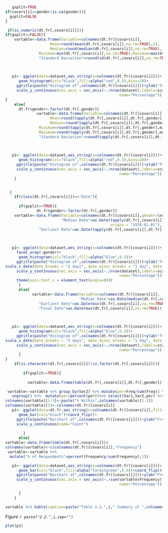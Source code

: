 
```{r,warning=FALSE,message=FALSE,echo=FALSE}
   gsplit=TRUE
if(covars[i]==gender|is.na(gender)){
  gsplit=FALSE
}

 if(is.numeric(dt.fr[,covars[i]])){
if(gsplit==FALSE){    
    vartable<-data.frame(Variable=colnames(dt.fr)[covars[i]],
                    Mean=round(mean(dt.fr[,covars[i]],na.rm=TRUE),2),
                    Median=round(median(dt.fr[,covars[i]],na.rm=TRUE),1),
               Minimum=min(dt.fr[,covars[i]],na.rm=TRUE),Maximum=max(dt.fr[,covars[i]],na.rm=TRUE),
               "Standard Deviation"=round(sd(dt.fr[,covars[i]],na.rm=TRUE),2))
    

    
   p1<- ggplot(data=dataset,aes_string(x=colnames(dt.fr)[covars[i]]))+
      geom_histogram(col="black",fill=alpha("red",0.5),bins=20)+
     ggtitle(paste("Histogram of",colnames(dt.fr)[covars[i]]))+ylab("Frequency")+
     scale_y_continuous(sec.axis = sec_axis(~./nrow(dataset),labels=scales::percent,
                                                   name="Percentage"))
}
    else{
      dt.fr$gender<-factor(dt.fr[,gender])
              vartable<-data.frame(Variable=colnames(dt.fr)[covars[i]],gender=levels(dt.fr[,gender]),
                    Mean=round(tapply(dt.fr[,covars[i]],dt.fr[,gender],mean,na.rm=TRUE),2),
                    Median=round(tapply(dt.fr[,covars[i]],dt.fr[,gender],median,na.rm=TRUE),2),
               Minimum=round(tapply(dt.fr[,covars[i]],dt.fr[,gender],min,na.rm=TRUE),2),
               Maximum=round(tapply(dt.fr[,covars[i]],dt.fr[,gender],max,na.rm=TRUE),2),
               "Standard Deviation"=round(tapply(dt.fr[,covars[i]],dt.fr[,gender],sd,na.rm=TRUE),2))
    

    
   p1<- ggplot(data=dataset,aes_string(x=colnames(dt.fr)[covars[i]]))+facet_wrap(~gender)+
      geom_histogram(col="black",fill=alpha("red",0.5),bins=20)+
     ggtitle(paste("Histogram of",colnames(dt.fr)[covars[i]]))+ylab("Frequency")+
     scale_y_continuous(sec.axis = sec_axis(~./nrow(dataset),labels=scales::percent,
                                                   name="Percentage"))  
    }

    
  }
    if(class(dt.fr[,covars[i]])=="Date"){
    
      if(gsplit==TRUE){  
              dt.fr$gender<-factor(dt.fr[,gender])
    vartable<-data.frame(Variable=colnames(dt.fr)[covars[i]],gender=levels(dt.fr[,gender]),
                         "Median Date"=as.Date(tapply(dt.fr[,covars[i]],dt.fr[,gender],median,na.rm=TRUE), 
                                               origin = "1970-01-01"),
               "Earliest Date"=as.Date(tapply(dt.fr[,covars[i]],dt.fr[,gender],min,na.rm=TRUE), origin = "1970-01-01"),"Final Date"=as.Date(tapply(dt.fr[,covars[i]],dt.fr[,gender],max,na.rm=TRUE), origin = "1970-01-01"))
    

    
   p1<- ggplot(data=dataset,aes_string(x=colnames(dt.fr)[covars[i]]))+
     facet_wrap(~gender)+
      geom_histogram(col="black",fill=alpha("blue",0.5))+
     ggtitle(paste("Histogram of",colnames(dt.fr)[covars[i]]))+ylab("Frequency")+
scale_x_date(date_breaks = "2 days", date_minor_breaks = "1 day", date_labels = "%d-%b")+
     scale_y_continuous(sec.axis = sec_axis(~./nrow(dataset),labels=scales::percent,
                                                   name="Percentage"))+
     theme(axis.text.x = element_text(angle=90))
      }
      else{
            vartable<-data.frame(Variable=colnames(dt.fr)[covars[i]],
                                 "Median Date"=as.Date(median(dt.fr[,covars[i]],na.rm=TRUE)),
               "Earliest Date"=as.Date(min(dt.fr[,covars[i]],na.rm=TRUE)),
               "Final Date"=as.Date(max(dt.fr[,covars[i]],na.rm=TRUE)))
    

    
   p1<- ggplot(data=dataset,aes_string(x=colnames(dt.fr)[covars[i]]))+
      geom_histogram(col="black",fill=alpha("blue",0.5))+
     ggtitle(paste("Histogram of",colnames(dt.fr)[covars[i]]))+ylab("Frequency")+
scale_x_date(date_breaks = "2 days", date_minor_breaks = "1 day", date_labels = "%d-%b")+
     scale_y_continuous(sec.axis = sec_axis(~./nrow(dataset),labels=scales::percent,
                                                   name="Percentage"))
      }
}
    if(is.character(dt.fr[,covars[i]])|is.factor(dt.fr[,covars[i]])){
    
        if(gsplit==TRUE){  
          
          vartable<-data.frame(table(dt.fr[,covars[i]],dt.fr[,gender]))

 vartable<-vartable %>% group_by(Var2) %>% mutate(per=Freq/sum(Freq)) %>%
   ungroup() %>%  mutate(per=percent(per))%>% select(Var1,Var2,per) %>%   spread(Var2,per)
colnames(vartable)[2:3]<-paste("% Within",colnames(vartable)[2:3])
colnames(vartable)[1]<-colnames(dt.fr)[covars[i]]
   p1<- ggplot(data=dt.fr,aes_string(x=colnames(dt.fr)[covars[i]],fill=colnames(dt.fr)[gender]))+
      geom_bar(col="black")+coord_flip()+
     ggtitle(paste("Barchart of",colnames(dt.fr)[covars[i]]))+ylab("Frequency")+
     scale_y_continuous(name="Count")
 
        }
      else{
vartable<-data.frame(table(dt.fr[,covars[i]]))
colnames(vartable)<-c(colnames(dt.fr)[covars[i]],"Frequency")
 vartable<-vartable %>%
  mutate("% of Respondents"=percent(Frequency/sum(Frequency),1)) 

   p1<- ggplot(data=dataset,aes_string(x=colnames(dt.fr)[covars[i]]))+
      geom_bar(col="black",fill=alpha("forestgreen",0.5))+coord_flip()+
     ggtitle(paste("Barchart of",colnames(dt.fr)[covars[i]]))+ylab("Frequency")+
     scale_y_continuous(sec.axis = sec_axis(~./sum(vartable$Frequency),labels=scales::percent,
                                                   name="Percentage"))

      }
    }


```

```{r}
vartable %>% kable(caption=paste("Table 2.2.",i," Summary of ",colnames(dt.fr)[covars[i]],sep=""))
```

*Figure `r paste("2.2.",i,sep="")`*
```{r}
plot(p1)
```

